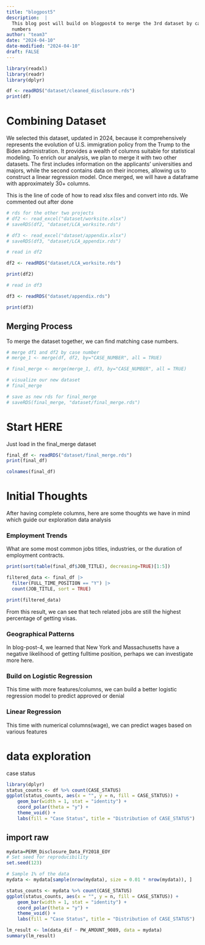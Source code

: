 ```yaml
---
title: "blogpost5"
description:  |
  This blog post will build on blogpost4 to merge the 3rd dataset by case
  numbers
author: "team3"
date: "2024-04-10"
date-modified: "2024-04-10"
draft: FALSE
---
```


```r
library(readxl)
library(readr)
library(dplyr)
```

```r
df <- readRDS("dataset/cleaned_disclosure.rds")
print(df)
```
# Combining Dataset

We selected this dataset, updated in 2024, because it comprehensively represents the evolution of U.S. immigration policy from the Trump to the Biden administration. It provides a wealth of columns suitable for statistical modeling. To enrich our analysis, we plan to merge it with two other datasets. The first includes information on the applicants' universities and majors, while the second contains data on their incomes, allowing us to construct a linear regression model. Once merged, we will have a dataframe with approximately 30+ columns.

This is the line of code of how to read xlsx files and convert into rds. We commented out after done
```r

# rds for the other two projects
# df2 <- read_excel("dataset/worksite.xlsx")
# saveRDS(df2, "dataset/LCA_worksite.rds")

# df3 <- read_excel("dataset/appendix.xlsx")
# saveRDS(df3, "dataset/LCA_appendix.rds")
```

```r
# read in df2

df2 <- readRDS("dataset/LCA_worksite.rds")

print(df2)
```

```r
# read in df3

df3 <- readRDS("dataset/appendix.rds")

print(df3)
```

## Merging Process
To merge the dataset together, we can find matching case numbers.

```r
# merge df1 and df2 by case number
# merge_1 <- merge(df, df2, by="CASE_NUMBER", all = TRUE)
```

```r
# final_merge <- merge(merge_1, df3, by="CASE_NUMBER", all = TRUE)
```

```r
# visualize our new dataset
# final_merge
```

```r
# save as new rds for final_merge
# saveRDS(final_merge, "dataset/final_merge.rds")
```

# Start HERE

Just load in the final_merge dataset
```r
final_df <- readRDS("dataset/final_merge.rds")
print(final_df)
```

```r
colnames(final_df)
```
# Initial Thoughts
After having complete columns, here are some thoughts we have in mind which guide our exploration data analysis

### Employment Trends
What are some most common jobs titles, industries, or the duration of employment contracts.

```r
print(sort(table(final_df$JOB_TITLE), decreasing=TRUE)[1:5])
```

```r
filtered_data <- final_df |>
  filter(FULL_TIME_POSITION == "Y") |>
  count(JOB_TITLE, sort = TRUE)

print(filtered_data)
```
From this result, we can see that tech related jobs are still the highest percentage of getting visas.

### Geographical Patterns
In blog-post-4, we learned that New York and Massachusetts have a negative likelihood of getting fulltime position, perhaps we can investigate more here.

### Build on Logistic Regression
This time with more features/columns, we can build a better logistic regression model to predict approved or denial


### Linear Regression
This time with numerical columns(wage), we can predict wages based on various features








# data exploration 
case status 
```r
library(dplyr)
status_counts <- df %>% count(CASE_STATUS)
ggplot(status_counts, aes(x = "", y = n, fill = CASE_STATUS)) +
    geom_bar(width = 1, stat = "identity") +
    coord_polar(theta = "y") +
    theme_void() +
    labs(fill = "Case Status", title = "Distribution of CASE_STATUS")
```
## import raw 
```r

mydata=PERM_Disclosure_Data_FY2018_EOY
# Set seed for reproducibility
set.seed(123)

# Sample 1% of the data
mydata <- mydata[sample(nrow(mydata), size = 0.01 * nrow(mydata)), ]

status_counts <- mydata %>% count(CASE_STATUS)
ggplot(status_counts, aes(x = "", y = n, fill = CASE_STATUS)) +
    geom_bar(width = 1, stat = "identity") +
    coord_polar(theta = "y") +
    theme_void() +
    labs(fill = "Case Status", title = "Distribution of CASE_STATUS")
```
```r

lm_result <- lm(data_dif ~ PW_AMOUNT_9089, data = mydata)
summary(lm_result)

```





